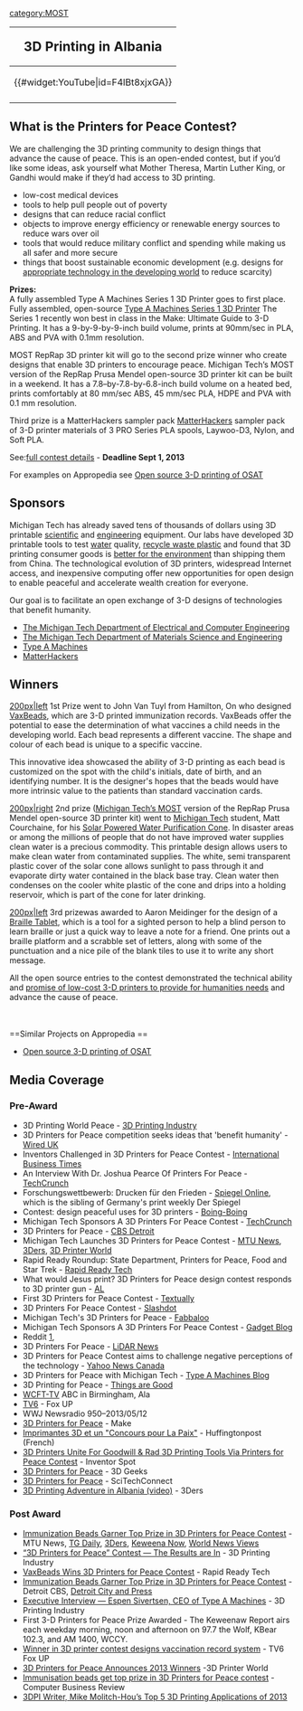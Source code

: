{{MOST}}
[[category:MOST]]


{|style="border:1px solid #ffa508; background-color: #D0D0FFF; margin-left:.1em; margin-top:2px; -moz-border-radius:15px;" align="right" width="240px"
!<big><big>3D Printing in Albania</big>
|-
|<center>{{#widget:YouTube|id=F4lBt8xjxGA}} </center>
|-
|}
== What is the Printers for Peace Contest? ==

We are challenging the 3D printing community to design things that advance the cause of peace. This is an open-ended contest, but if you’d like some ideas, ask yourself what Mother Theresa, Martin Luther King, or Gandhi would make if they’d had access to 3D printing.

* low-cost medical devices
* tools to help pull people out of poverty
* designs that can reduce racial conflict
* objects to improve energy efficiency or renewable energy sources to reduce wars over oil
* tools that would reduce military conflict and spending while making us all safer and more secure
* things that boost sustainable economic development (e.g. designs for [http://www.academia.edu/1507915/3-D_Printing_of_Open_Source_Appropriate_Technologies_for_Self-Directed_Sustainable_Development appropriate technology in the developing world] to reduce scarcity)

'''Prizes:''' <br>

A fully assembled Type A Machines Series 1 3D Printer goes to first place. Fully assembled, open-source [http://typeamachines.myshopify.com/products/series-1 Type A Machines Series 1 3D Printer] The Series 1 recently won best in class in the Make: Ultimate Guide to 3-D Printing. It has a 9-by-9-by-9-inch build volume, prints at 90mm/sec in PLA, ABS and PVA with 0.1mm resolution.

MOST RepRap 3D printer kit will go to the second prize winner who create designs that enable 3D printers to encourage peace.  Michigan Tech’s MOST version of the RepRap Prusa Mendel open-source 3D printer kit can be built in a weekend. It has a 7.8–by-7.8-by-6.8-inch build volume on a heated bed, prints comfortably at 80 mm/sec ABS, 45 mm/sec PLA, HDPE and PVA with 0.1 mm resolution.

Third prize is a MatterHackers sampler pack
[http://www.matterhackers.com/ MatterHackers] sampler pack of 3-D printer materials of 3 PRO Series PLA spools, Laywoo-D3, Nylon, and Soft PLA.


See:[http://www.mtu.edu/materials/printersforpeace/ full contest details] - '''Deadline Sept 1, 2013'''

For examples on Appropedia see [[Open source 3-D printing of OSAT]]

==Sponsors==

Michigan Tech has already saved tens of thousands of dollars using 3D printable [http://mtu.academia.edu/JoshuaPearce/Papers/1935580/Building_Research_Equipment_with_Free_Open-Source_Hardware scientific] and [http://www.plosone.org/article/info:doi/10.1371/journal.pone.0059840 engineering] equipment. Our labs have developed 3D printable tools to test [http://www.academia.edu/3333921/Open-Source_Colorimeter water] quality, [http://www.academia.edu/2643418/Distributed_Recycling_of_Waste_Polymer_into_RepRap_Feedstock recycle waste plastic] and found that 3D printing consumer goods is [http://www.academia.edu/3057942/Environmental_Impacts_of_Distributed_Manufacturing_from_3-D_Printing_of_Polymer_Components_and_Products better for the environment] than shipping them from China. The technological evolution of 3D printers, widespread Internet access, and inexpensive computing offer new opportunities for open design to enable peaceful and accelerate wealth creation for everyone.

Our goal is to facilitate an open exchange of 3-D designs of technologies that benefit humanity.

* [http://www.mtu.edu/ece/ The Michigan Tech Department of Electrical and Computer Engineering]
* [http://www.mtu.edu/materials/ The Michigan Tech Department of Materials Science and Engineering]
* [http://typeamachines.myshopify.com/ Type A Machines]
* [http://www.matterhackers.com/ MatterHackers]

==Winners==


[[image:1st-peace.jpg|200px|left]] 1st Prize went to John Van Tuyl from Hamilton, On who designed [http://www.thingiverse.com/thing:140967 VaxBeads], which are 3-D printed immunization records. VaxBeads offer the potential to ease the determination of what vaccines a child needs in the developing world. Each bead represents a different vaccine. The shape and colour of each bead is unique to a specific vaccine.

This innovative idea showcased the ability of 3-D printing as each bead is customized on the spot with the child's initials, date of birth, and an identifying number. It is the designer's hopes that the beads would have more intrinsic value to the patients than standard vaccination cards.



[[image:2nd-peace.jpg|200px|right]] 2nd prize (<font color="#000080"><u>[http://www.mse.mtu.edu/~pearce/Index.html Michigan Tech’s MOST]</u></font> version of the RepRap Prusa Mendel open-source 3D printer kit)  went to [[Michigan Tech]] student, Matt Courchaine, for his [http://www.thingiverse.com/thing:119674 Solar Powered Water Purification Cone]. In disaster areas or among the millions of people that do not have improved water supplies clean water is a precious commodity. This printable design allows users to make clean water from contaminated supplies. The white, semi transparent plastic cover of the solar cone allows sunlight to pass through it and evaporate dirty water contained in the black base tray. Clean water then condenses on the cooler white plastic of the cone and drips into a holding reservoir, which is part of the cone for later drinking.


[[image:3rd-peace.jpg|200px|left]] 3rd prize''' '''was awarded to Aaron Meidinger for the design of a [http://www.thingiverse.com/thing:132807 Braille Tablet], which is a tool for a sighted person to help a blind person to learn braille or just a quick way to leave a note for a friend. One prints out a braille platform and a scrabble set of letters, along with some of the punctuation and a nice pile of the blank tiles to use it to write any short message.


All the open source entries to the contest demonstrated the technical ability and <font color="#000080"><u>[http://mtu.academia.edu/JoshuaPearce/Papers/1566597/3-D_Printing_of_Open_Source_Appropriate_Technologies_for_Self-Directed_Sustainable_Development promise of low-cost 3-D printers to provide for humanities needs]</u></font> and advance the cause of peace.

<br>
<br>
==Similar Projects on Appropedia ==
* [[Open source 3-D printing of OSAT]]

==Media Coverage==
===Pre-Award===
* 3D Printing World Peace - [http://3dprintingindustry.com/2013/05/17/3d-printing-world-peace/ 3D Printing Industry]
* 3D Printers for Peace competition seeks ideas that 'benefit humanity' - [http://www.wired.co.uk/news/archive/2013-05/23/3d-printers-for-peace Wired UK]
* Inventors Challenged in 3D Printers for Peace Contest - [http://www.ibtimes.co.uk/articles/470944/20130524/3d-printers-printing-peace-university-michigan.htm International Business Times ]
* An Interview With Dr. Joshua Pearce Of Printers For Peace - [http://techcrunch.com/2013/05/19/an-interview-with-dr-joshua-pearce-of-printers-for-peace/ TechCrunch]
* Forschungswettbewerb: Drucken für den Frieden - [http://www.spiegel.de/netzwelt/gadgets/3-d-druck-fuer-den-frieden-university-of-michigan-startet-wettbewerb-a-901675.html Spiegel Online], which is the sibling of Germany's print weekly Der Spiegel
* Contest: design peaceful uses for 3D printers - [http://boingboing.net/2013/05/22/guncontent-design-peaceful-use.html Boing-Boing]
* Michigan Tech Sponsors A 3D Printers For Peace Contest - [http://techcrunch.com/2013/05/17/michigan-tech-sponsors-a-3d-printers-for-peace-contest/ TechCrunch]
* 3D Printers for Peace - [http://detroit.cbslocal.com/tag/3d-printers-for-peace/ CBS Detroit]
* Michigan Tech Launches 3D Printers for Peace Contest - [http://www.mtu.edu/news/stories/2013/may/story89329.html MTU News], [http://www.3ders.org/articles/20130510-michigan-tech-launches-3d-printers-for-peace-contest.html 3Ders], [http://www.3dprinter-world.com/article/michigan-technological-university-announces-3d-printers-peace-contest 3D Printer World]
* Rapid Ready Roundup: State Department, Printers for Peace, Food and Star Trek - [http://www.rapidreadytech.com/2013/05/rapid-ready-roundup-state-department-printers-for-peace-food-and-star-trek/ Rapid Ready Tech]
* What would Jesus print? 3D Printers for Peace design contest responds to 3D printer gun - [http://blog.al.com/wire/2013/05/what_would_jesus_print_3d_prin.html AL]
* First 3D Printers for Peace Contest - [http://www.textually.org/3DPrinting/2013/05/031954.htm Textually]
* 3D Printers For Peace Contest - [http://tech.slashdot.org/story/13/05/22/2234212/3d-printers-for-peace-contest Slashdot]
* Michigan Tech's 3D Printers for Peace - [http://fabbaloo.com/blog/2013/5/23/michigan-techs-3d-printers-for-peace.html Fabbaloo]
* Michigan Tech Sponsors A 3D Printers For Peace Contest - [http://www.thegadgetsblog.com/michigan-tech-sponsors-a-3d-printers-for-peace-contest/ Gadget Blog]
* Reddit [http://www.reddit.com/r/3Dprinting/comments/1eg59n/michigan_tech_is_running_a_3d_printers_for_for/],
* 3D Printers For Peace - [http://blog.lidarnews.com/3d-printers-for-peace LiDAR News]
* 3D Printers for Peace Contest aims to challenge negative perceptions of the technology - [http://ca.news.yahoo.com/blogs/right-click/3d-printers-peace-contest-aims-challenge-negative-perceptions-155223228.html Yahoo News Canada]
* 3D Printers for Peace with Michigan Tech - [http://news.typeamachines.com/3d-printers-for-peace-with-michigan-tech/ Type A Machines Blog]
* 3D Printing for Peace - [http://www.thingsaregood.com/2013/05/23/3d-printing-for-peace/ Things are Good]
* [http://mms.tveyes.com/Transcript.asp?StationID=2165&DateTime=5%2F26%2F2013+10%3A19%3A16+PM&Term=Michigan+Tech&PlayClip=TRUE WCFT-TV] ABC in Birmingham, Ala
* [http://www.uppermichiganssource.com/news/story.aspx?id=903552 TV6] - Fox UP
* WWJ Newsradio 950–2013/05/12
* [http://blog.makezine.com/2013/06/02/3d-printers-for-peace-contest/ 3D Printers for Peace] - Make
* [http://www.huffingtonpost.fr/emily-turrettini/imprimantes-3d-concours-pour-la-paix_b_3343078.html?utm_hp_ref=france Imprimantes 3D et un "Concours pour La Paix"] - Huffingtonpost (French)
* [http://inventorspot.com/articles/3d_printers_unite_goodwill_rad_3d_printing_tools_printers_peace_ 3D Printers Unite For Goodwill & Rad 3D Printing Tools Via Printers for Peace Contest] - Inventor Spot
* [http://3dgeeks.com/news_story/3d_printers_for_peace.html 3D Printers for Peace] - 3D Geeks
* [http://scitechconnect.elsevier.com/3-d-printers-for-peace-design-contest/ 3D Printers for Peace] - SciTechConnect
* [http://www.3ders.org/articles/20130824-3d-printing-adventure-in-albania.html 3D Printing Adventure in Albania (video)] - 3Ders

===Post Award===
* [http://www.mtu.edu/news/stories/2013/september/story95668.html Immunization Beads Garner Top Prize in 3D Printers for Peace Contest] - MTU News, [http://openhardware.tgdaily.com/rt_story/openhardware_tech/immunization-beads-garner-top-prize-in-3/52442f4e6d50435a47704b624c5879444e4e4f4471413d3d TG Daily], [http://www.3ders.org/articles/20130906-immunization-beads-wins-top-prize-in-3d-printers-for-peace-contest.html 3Ders], [http://keweenawnow.blogspot.com/2013/09/michigan-tech-news-immunization-beads.html Keweena Now], [http://worldnewsviews.com/2013/09/08/immunization-beads-garner-top-prize-in-3d-printers-for-peace-contest/ World News Views]
* [http://3dprintingindustry.com/2013/09/06/3d-printers-for-peace-contest-the-results-are-in/ “3D Printers for Peace” Contest — The Results are In] - 3D Printing Industry
* [http://www.rapidreadytech.com/2013/09/vaxbeads-wins-3d-printers-for-peace-contest/?utm_source=rss&utm_medium=rss&utm_campaign=vaxbeads-wins-3d-printers-for-peace-contest VaxBeads Wins 3D Printers for Peace Contest] - Rapid Ready Tech
* [http://detroit.cbslocal.com/2013/09/08/immunization-beads-garner-top-prize-in-3d-printers-for-peace-contest/ Immunization Beads Garner Top Prize in 3D Printers for Peace Contest] - Detroit CBS, [http://detroit.cityandpress.com/node/6765357 Detroit City and Press]
* [http://3dprintingindustry.com/2013/09/09/executive-interview-espen-sivertsen-ceo-of-type-a-machines/ Executive Interview — Espen Sivertsen, CEO of Type A Machines] - 3D Printing Industry
* First 3-D Printers for Peace Prize Awarded  - The Keweenaw Report airs each weekday morning, noon and afternoon on 97.7 the Wolf, KBear 102.3, and AM 1400, WCCY.
* [http://www.uppermichiganssource.com/news/story.aspx?id=944333 Winner in 3D printer contest designs vaccination record system] - TV6 Fox UP
* [http://www.3dprinter-world.com/article/3d-printers-for-peace-announces-2013-winners 3D Printers for Peace Announces 2013 Winners] -3D Printer World
* [http://www.cbronline.com/news/tech/hardware/desktops/immunization-beads-garner-top-prize-in-3d-printers-for-peace-contest Immunisation beads get top prize in 3D Printers for Peace contest] - Computer Business Review
* [http://3dprintingindustry.com/2013/12/26/3dpi-writer-mike-molitch-hous-top-5-3d-printing-applications-2013/?utm_source=3D+Printing+Industry+Update 3DPI Writer, Mike Molitch-Hou’s Top 5 3D Printing Applications of 2013]